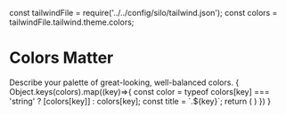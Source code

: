 const tailwindFile = require('../../config/silo/tailwind.json');
const colors = tailwindFile.tailwind.theme.colors;

<Meta title="Tokens/Colors" id="meta/test"/>

# Colors Matter

<Subtitle>
Describe your palette of great-looking, well-balanced colors.
</Subtitle>

<ColorPalette>
  {
    Object.keys(colors).map((key)=>{
      const color = typeof colors[key] === 'string' ? [colors[key]] : colors[key];
      const title = `.${key}`;
      return (
        <ColorItem key={key} title={title} colors={color} />
      )
    })
  }
</ColorPalette>
